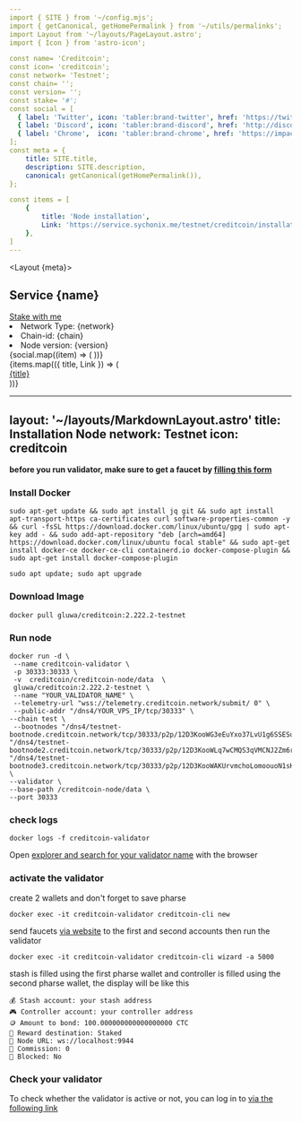 ```yaml
---
import { SITE } from '~/config.mjs';
import { getCanonical, getHomePermalink } from '~/utils/permalinks';
import Layout from '~/layouts/PageLayout.astro';
import { Icon } from 'astro-icon';

const name= 'Creditcoin';
const icon= 'creditcoin';
const network= 'Testnet';
const chain= '';
const version= '';
const stake= '#';
const social = [
  { label: 'Twitter', icon: 'tabler:brand-twitter', href: 'https://twitter.com/Impact_Protocol' },
  { label: 'Discord', icon: 'tabler:brand-discord', href: 'http://discord.gg/25n4x6pyuP' },
  { label: 'Chrome',  icon: 'tabler:brand-chrome', href: 'https://impactprotocol.network/' },
];
const meta = {
	title: SITE.title,
	description: SITE.description,
	canonical: getCanonical(getHomePermalink()),
};

const items = [
	{
		title: 'Node installation',
		Link: 'https://service.sychonix.me/testnet/creditcoin/installation',
	},
]	
---
```


<Layout {meta}>
  <section>
    <div class="max-w-6xl mx-auto px-4 sm:px-6">
      <div class="py-10 md:py-20">
        <div class="text-center pb-5 md:pb-5 max-w-5xl mx-auto">
          <Icon name={icon} class="w-20 h-20 inline-block align-text-bottom" />           
          <h1 class="text-5xl md:text-[3.50rem] font-bold leading-tighter tracking-tighter mb-4 font-heading">
            Service {name}
          </h1>
          <a class="btn bg-primary-400 w-1/4 items-center hover:bg-primary-400 font-bold md:pb-4" href={stake}>
            Stake with me
          </a>
        </div>
        <section class="bg-primary-100 dark:bg-slate-800 items-center">
          <div class=" bg-transparent px-4 sm:px-6 py-4 text-md text-center font-medium">
            <li>
              <span class="font-bold">Network Type:</span> {network}
            </li>
            <li>
              <span class="font-bold">Chain-id:</span> {chain}
            </li>
            <li>
              <span class="font-bold">Node version:</span> {version}
            </li>
            {social.map((item) => (
              <a href={item.href} target="_blank" rel="noopener noreferrer" key={item.label}>
                <Icon name={item.icon} class="w-8 h-7 inline-block align-text-bottom" />
              </a>
            ))}
          </div>
        </section>
        <div class="grid gap-6 md:grid-cols-2 lg:grid-cols-3 items-start my-10 dark:text-white">
          {items.map(({ title, Link }) => (
            <a href={Link} target="_blank">
              <div class="relative flex flex-col p-6 bg-white dark:bg-slate-900 rounded shadow-xl hover:shadow-lg transition dark:border dark:border-slate-800">
                <div class="flex items-center mb-4 text-center">
                  <div class="ml-4 text-xl font-bold text-center">{title}</div>
                </div>
              </div>
            </a>
          ))}
        </div>
      </div>
    </div>
  </section>
</Layout>


---
layout: '~/layouts/MarkdownLayout.astro'
title: Installation Node
network: Testnet
icon: creditcoin
---

**before you run validator, make sure to get a faucet by [filling this form](https://form.typeform.com/to/yGrtGCJO)**
### Install Docker 
```
sudo apt-get update && sudo apt install jq git && sudo apt install apt-transport-https ca-certificates curl software-properties-common -y && curl -fsSL https://download.docker.com/linux/ubuntu/gpg | sudo apt-key add - && sudo add-apt-repository "deb [arch=amd64] https://download.docker.com/linux/ubuntu focal stable" && sudo apt-get install docker-ce docker-ce-cli containerd.io docker-compose-plugin && sudo apt-get install docker-compose-plugin 
```

```
sudo apt update; sudo apt upgrade 
```

### Download Image
```
docker pull gluwa/creditcoin:2.222.2-testnet 
```

### Run node
```
docker run -d \
 --name creditcoin-validator \
 -p 30333:30333 \
 -v  creditcoin/creditcoin-node/data  \
 gluwa/creditcoin:2.222.2-testnet \
 --name "YOUR_VALIDATOR_NAME" \
 --telemetry-url "wss://telemetry.creditcoin.network/submit/ 0" \
 --public-addr "/dns4/YOUR_VPS_IP/tcp/30333" \
--chain test \
 --bootnodes "/dns4/testnet-bootnode.creditcoin.network/tcp/30333/p2p/12D3KooWG3eEuYxo37LvU1g6SSESu4i9TQ8FrZmJcjvdys7eA3cH" "/dns4/testnet-bootnode2.creditcoin.network/tcp/30333/p2p/12D3KooWLq7wCMQS3qVMCNJ2Zm6rYuYh74cM99i9Tm8PMdqJPDzb" "/dns4/testnet-bootnode3.creditcoin.network/tcp/30333/p2p/12D3KooWAKUrvmchoLomoouoN1sKfF9kq8dYtCVFvtPuvqp7wFBS" \
--validator \
--base-path /creditcoin-node/data \
--port 30333
```
### check logs
```
docker logs -f creditcoin-validator
```
Open [explorer and search for your validator name](https://telemetry.creditcoin.network/#list/0xc2e43792c8acc075e564558f9a2184a0ffe9b0fd573969599eee9b647358c6cf) with the browser 

### activate the validator
create 2 wallets and don't forget to save pharse
```
docker exec -it creditcoin-validator creditcoin-cli new
```
send faucets [via website](https://polkadot.js.org/apps/?rpc=wss%3A%2F%2Frpc.testnet.creditcoin.network%2Fws#/accounts) to the first and second accounts then run the validator
```
docker exec -it creditcoin-validator creditcoin-cli wizard -a 5000
```
stash is filled using the first pharse wallet and controller is filled using the second pharse wallet, the display will be like this

```
💰 Stash account: your stash address 
🎮 Controller account: your controller address 
🪙 Amount to bond: 100.000000000000000000 CTC
🎁 Reward destination: Staked
📡 Node URL: ws://localhost:9944
💸 Commission: 0
🔐 Blocked: No
```

### Check your validator
To check whether the validator is active or not, you can log in to [via the following link](https://polkadot.js.org/apps/?rpc=wss%3A%2F%2Frpc.testnet.creditcoin.network%2Fws#/staking) 
